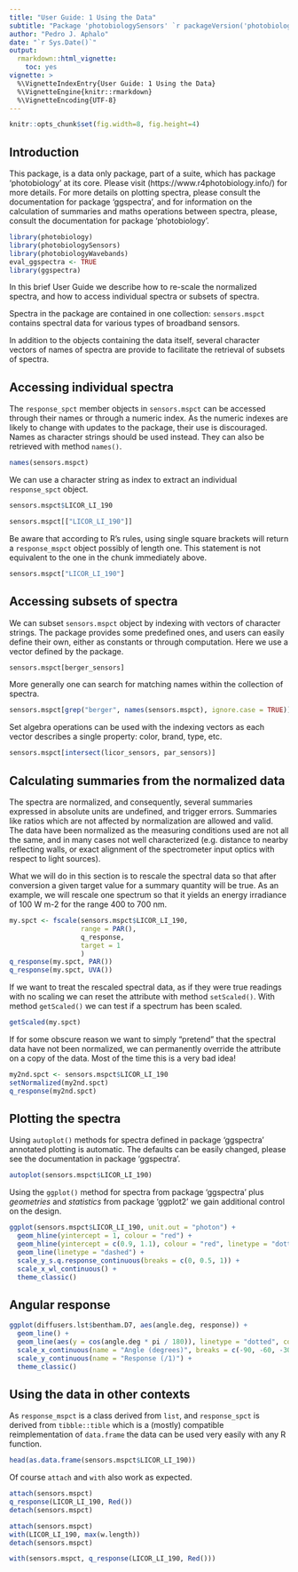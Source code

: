 ```yaml
---
title: "User Guide: 1 Using the Data"
subtitle: "Package 'photobiologySensors' `r packageVersion('photobiologySensors')` "
author: "Pedro J. Aphalo"
date: "`r Sys.Date()`"
output: 
  rmarkdown::html_vignette:
    toc: yes
vignette: >
  %\VignetteIndexEntry{User Guide: 1 Using the Data}
  %\VignetteEngine{knitr::rmarkdown}
  %\VignetteEncoding{UTF-8}
---
```


```r
knitr::opts_chunk$set(fig.width=8, fig.height=4)
```

## Introduction

This package, is a data only package, part of a suite, which has package 
'photobiology' at its core. Please visit (https://www.r4photobiology.info/) 
for more details. For more details on plotting spectra, please consult the 
documentation for package 'ggspectra', and for information on the calculation 
of summaries and maths operations between spectra, please, consult the 
documentation for package 'photobiology'.

```r
library(photobiology)
library(photobiologySensors)
library(photobiologyWavebands)
eval_ggspectra <- TRUE
library(ggspectra)
```

In this brief User Guide we describe how to re-scale the normalized
spectra, and how to access individual spectra or subsets of spectra.

Spectra in the package are contained in one collection: `sensors.mspct` contains
spectral data for various types of broadband sensors. 
<!-- In addition it contains contains data on the effect of temperature on the -->
<!-- sensitivity of an ultraviolet sensor. -->

In addition to the objects containing the data itself, several character vectors 
of names of spectra are provide to facilitate the retrieval of subsets of spectra.

## Accessing individual spectra

The `response_spct` member objects in `sensors.mspct` can be accessed through their
names or through a numeric index. As the numeric indexes are likely to change 
with updates to the package, their use is discouraged. Names as character
strings should be used instead. They can also be retrieved with method `names()`.

```r
names(sensors.mspct)
```

We can use a character string as index to extract an individual `response_spct`
object.

```r
sensors.mspct$LICOR_LI_190
```

```r
sensors.mspct[["LICOR_LI_190"]]
```

Be aware that according to R's rules, using single square brackets will return
a `response_mspct` object possibly of length one. This statement is not equivalent
to the one in the chunk immediately above.

```r
sensors.mspct["LICOR_LI_190"]
```

## Accessing subsets of spectra

We can subset `sensors.mspct` object by indexing with vectors of character
strings. The package provides some predefined ones, and users can easily
define their own, either as constants or through computation. Here we use
a vector defined by the package.

```r
sensors.mspct[berger_sensors]
```

More generally one can search for matching names within the collection of spectra.

```r
sensors.mspct[grep("berger", names(sensors.mspct), ignore.case = TRUE)]
```

Set algebra operations can be used with the indexing vectors as each vector
describes a single property: color, brand, type, etc.

```r
sensors.mspct[intersect(licor_sensors, par_sensors)]
```

## Calculating summaries from the normalized data

The spectra are normalized, and consequently, several summaries expressed in
absolute units are undefined, and trigger errors. Summaries like ratios which
are not affected by normalization are allowed and valid. The data have been
normalized as the measuring conditions used are not all the same, and in many
cases not well characterized (e.g. distance to nearby reflecting walls, or exact 
alignment of the spectrometer input optics with respect to light sources).

What we will do in this section is to rescale the spectral data so that after 
conversion a given target value for a summary quantity will be true. As an 
example, we will rescale one spectrum so that it yields an energy irradiance of
100 W m-2 for the range 400 to 700 nm.

```r
my.spct <- fscale(sensors.mspct$LICOR_LI_190,
                  range = PAR(),
                  q_response,
                  target = 1
                  )
q_response(my.spct, PAR())
q_response(my.spct, UVA())
```

If we want to treat the rescaled spectral data, as if they were true readings
with no scaling we can reset the attribute with method `setScaled()`. With 
method `getScaled()` we can test if a spectrum has been scaled.

```r
getScaled(my.spct)
```

If for some obscure reason we want to simply "pretend" that the spectral data
have not been normalized, we can permanently override the attribute on a copy 
of the data. Most of the time this is a very bad idea!

```r
my2nd.spct <- sensors.mspct$LICOR_LI_190
setNormalized(my2nd.spct)
q_response(my2nd.spct)
```

## Plotting the spectra

Using `autoplot()` methods for spectra defined in package 'ggspectra' annotated
plotting is automatic. The defaults can be easily changed, please see the
documentation in package 'ggspectra'.

```r
autoplot(sensors.mspct$LICOR_LI_190)
```

Using the `ggplot()` method for spectra from package 'ggspectra' plus
_geometries_ and _statistics_ from package 'ggplot2' we gain additional control
on the design.

```r
ggplot(sensors.mspct$LICOR_LI_190, unit.out = "photon") +
  geom_hline(yintercept = 1, colour = "red") +
  geom_hline(yintercept = c(0.9, 1.1), colour = "red", linetype = "dotted") +
  geom_line(linetype = "dashed") +
  scale_y_s.q.response_continuous(breaks = c(0, 0.5, 1)) +
  scale_x_wl_continuous() +
  theme_classic()
```

## Angular response

```r
ggplot(diffusers.lst$bentham.D7, aes(angle.deg, response)) +
  geom_line() +
  geom_line(aes(y = cos(angle.deg * pi / 180)), linetype = "dotted", color = "red") +
  scale_x_continuous(name = "Angle (degrees)", breaks = c(-90, -60, -30, 0, 30, 60, 90)) +
  scale_y_continuous(name = "Response (/1)") +
  theme_classic()
```


## Using the data in other contexts

As `response_mspct` is a class derived from `list`, and `response_spct` is derived from
`tibble::tible` which is a (mostly) compatible reimplementation of `data.frame` the
data can be used very easily with any R function.

```r
head(as.data.frame(sensors.mspct$LICOR_LI_190))
```

Of course `attach` and `with` also work as expected.
```r
attach(sensors.mspct)
q_response(LICOR_LI_190, Red())
detach(sensors.mspct)
```

```r
attach(sensors.mspct)
with(LICOR_LI_190, max(w.length))
detach(sensors.mspct)
```

```r
with(sensors.mspct, q_response(LICOR_LI_190, Red()))
```
